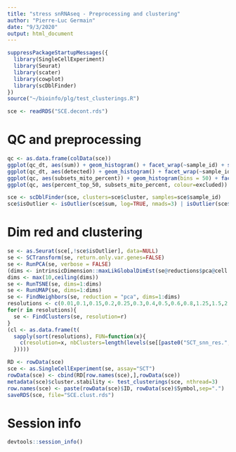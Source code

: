 ```yaml
---
title: "stress snRNAseq - Preprocessing and clustering"
author: "Pierre-Luc Germain"
date: "9/3/2020"
output: html_document
---
```


```r
suppressPackageStartupMessages({
  library(SingleCellExperiment)
  library(Seurat)
  library(scater)
  library(cowplot)
  library(scDblFinder)
})
source("~/bioinfo/plg/test_clusterings.R")
```

```r
sce <- readRDS("SCE.decont.rds")
```

# QC and preprocessing

```r
qc <- as.data.frame(colData(sce))
ggplot(qc_dt, aes(sum)) + geom_histogram() + facet_wrap(~sample_id) + scale_x_log10() + labs(x="Total UMI count", y="Number of cells")
ggplot(qc_dt, aes(detected)) + geom_histogram() + facet_wrap(~sample_id) + scale_x_log10() + labs(x="# Genes per cell", y="Number of cells")
ggplot(qc, aes(subsets_mito_percent)) + geom_histogram(bins = 50) + facet_wrap(~sample_id) + labs(x="% Mitochondrial", y="Number of cells") + xlim(c(NA,60))
ggplot(qc, aes(percent_top_50, subsets_mito_percent, colour=excluded)) + geom_point()

sce <- scDblFinder(sce, clusters=sce$cluster, samples=sce$sample_id)
sce$isOutlier <- isOutlier(sce$sum, log=TRUE, nmads=3) | isOutlier(sce$detected, log=TRUE, nmads=3) | isOutlier(sce$percent_top_50, log=TRUE, type="higher", nmads=3) | sce$subsets_mito_percent > 9
```

# Dim red and clustering

```r
se <- as.Seurat(sce[,!sce$isOutlier], data=NULL)
se <- SCTransform(se, return.only.var.genes=FALSE)
se <- RunPCA(se, verbose = FALSE)
(dims <- intrinsicDimension::maxLikGlobalDimEst(se@reductions$pca@cell.embeddings, k=20, unbiased=TRUE)$dim.est)
dims <- max(10,ceiling(dims))
se <- RunTSNE(se, dims=1:dims)
se <- RunUMAP(se, dims=1:dims)
se <- FindNeighbors(se, reduction = "pca", dims=1:dims)
resolutions <- c(0.01,0.1,0.15,0.2,0.25,0.3,0.4,0.5,0.6,0.8,1.25,1.5,2.4)
for(r in resolutions){
  se <- FindClusters(se, resolution=r)
}
(cl <- as.data.frame(t(
  sapply(sort(resolutions), FUN=function(x){
    c(resolution=x, nbClusters=length(levels(se[[paste0("SCT_snn_res.",x)]][,1])))
  }))))

RD <- rowData(sce)
sce <- as.SingleCellExperiment(se, assay="SCT")
rowData(sce) <- cbind(RD[row.names(sce),],rowData(sce))
metadata(sce)$cluster.stability <- test_clusterings(sce, nthread=3)
row.names(sce) <- paste(rowData(sce)$ID, rowData(sce)$Symbol,sep=".")
saveRDS(sce, file="SCE.clust.rds")
```


# Session info

```r
devtools::session_info()
```

